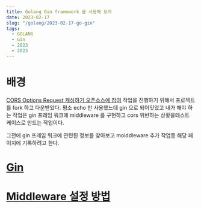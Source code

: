 ```yaml
---
title: Golang Gin framework 을 사용해 보자
date: 2023-02-17
slug: "/golang/2023-02-17-go-gin"
tags:
  - GOLANG
  - Gin
  - 2023
  - 2023
---
```


# 배경

[CORS Options Request 캐싱하기 오픈소스에 참여](https://github.com/gwiyeomgo/gwiyeomgo.github.io/blob/fa5cfa34fe87a8b76c32df130f479bfca853dba2/content/posts/etc/2023-02-10-etc-corss.mdx)
작업을 진행하기 위해서 프로젝트를 fork 하고 다운받았다.
평소 echo 만 사용했느데 gin 으로 되어잇었고
내가 해야 하는 작업은 gin 프레임 워크에 middleware 를 구현하고
cors 위반하는 상황을테스트 케이스로 만드는 작업이다.

그전에 gin 프레임 워크에 관련된 정보를 찾아보고
moiddleware 추가 작업등 해당 페이지에 기록하려고 한다.


# [Gin](https://gin-gonic.com/)

# [Middleware 설정 방법](https://gin-gonic.com/docs/examples/custom-middleware/)
